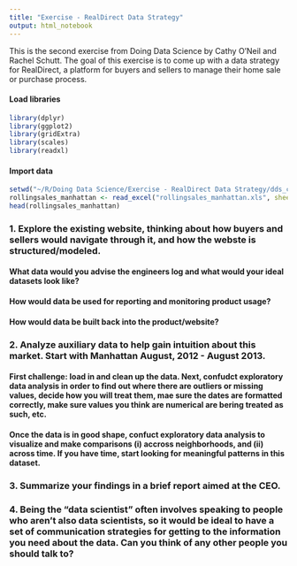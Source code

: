 ```yaml
---
title: "Exercise - RealDirect Data Strategy"
output: html_notebook
---
```


This is the second exercise from Doing Data Science by Cathy O'Neil and Rachel Schutt. The goal of this exercise is to come up with a data strategy for RealDirect, a platform for buyers and sellers to manage their home sale or purchase process.

#### Load libraries
```r
library(dplyr)
library(ggplot2)
library(gridExtra)
library(scales)
library(readxl)
```

#### Import data
```r
setwd("~/R/Doing Data Science/Exercise - RealDirect Data Strategy/dds_ch2_rollingsales") 
rollingsales_manhattan <- read_excel("rollingsales_manhattan.xls", sheet = "Manhattan", skip = 4)
head(rollingsales_manhattan)
```

### 1. Explore the existing website, thinking about how buyers and sellers would navigate through it, and how the webste is structured/modeled.
#### What data would you advise the engineers log and what would your ideal datasets look like?
#### How would data be used for reporting and monitoring product usage?
#### How would data be built back into the product/website?

### 2. Analyze auxiliary data to help gain intuition about this market. Start with Manhattan August, 2012 - August 2013.

#### First challenge: load in and clean up the data. Next, confudct exploratory data analysis in order to find out where there are outliers or missing values, decide how you will treat them, mae sure the dates are formatted correctly, make sure values you think are numerical are bering treated as such, etc.

#### Once the data is in good shape, confuct exploratory data analysis to visualize and make comparisons (i) accross neighborhoods, and (ii) across time. If you have time, start looking for meaningful patterns in this dataset.

### 3. Summarize your findings in a brief report aimed at the CEO.

### 4. Being the "data scientist" often involves speaking to people who aren't also data scientists, so it would be ideal to have a set of communication strategies for getting to the information you need about the data. Can you think of any other people you should talk to?

